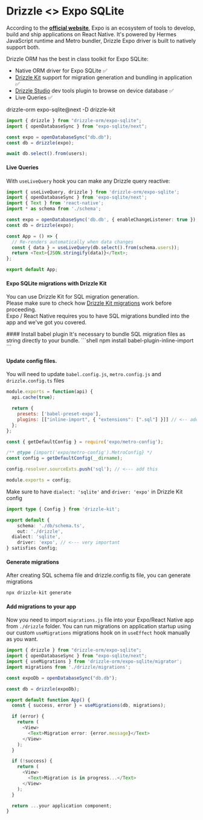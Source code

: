 

# Drizzle \<\> Expo SQLite
According to the **[official website](https://expo.dev/)**, Expo is an ecosystem of tools to develop, build and ship applications on React Native. 
It's powered by Hermes JavaScript runtime and Metro bundler, Drizzle Expo driver is built to natively support both.  
  
Drizzle ORM has the best in class toolkit for Expo SQLite:
- Native ORM driver for Expo SQLite ✅
- [Drizzle Kit](/kit-docs/overview) support for migration generation and bundling in application ✅
- [Drizzle Studio](https://github.com/drizzle-team/drizzle-studio-expo) dev tools plugin to browse on device database ✅
- Live Queries ✅
  
<Npm>
drizzle-orm expo-sqlite@next
-D drizzle-kit 
</Npm>

```ts
import { drizzle } from "drizzle-orm/expo-sqlite";
import { openDatabaseSync } from "expo-sqlite/next";

const expo = openDatabaseSync("db.db");
const db = drizzle(expo);

await db.select().from(users);
```
#### Live Queries
With `useLiveQuery` hook you can make any Drizzle query reactive:
```ts
import { useLiveQuery, drizzle } from 'drizzle-orm/expo-sqlite';
import { openDatabaseSync } from 'expo-sqlite/next';
import { Text } from 'react-native';
import * as schema from './schema';

const expo = openDatabaseSync('db.db', { enableChangeListener: true }); // <-- enable change listeners
const db = drizzle(expo);

const App = () => {
  // Re-renders automatically when data changes
  const { data } = useLiveQuery(db.select().from(schema.users));
  return <Text>{JSON.stringify(data)}</Text>;
};

export default App;
```

#### Expo SQLite migrations with Drizzle Kit
You can use Drizzle Kit for SQL migration generation.  
Please make sure to check how [Drizzle Kit migrations](/kit-docs/overview) work before proceeding.  
Expo / React Native requires you to have SQL migrations bundled into the app and we've got you covered.  

<Steps>
#### Install babel plugin
It's necessary to bundle SQL migration files as string directly to your bundle.
```shell
npm install babel-plugin-inline-import
```

#### Update config files.
You will need to update `babel.config.js`, `metro.config.js` and `drizzle.config.ts` files
```js filename='babel.config.js'
module.exports = function(api) {
  api.cache(true);

  return {
    presets: ['babel-preset-expo'],
    plugins: [["inline-import", { "extensions": [".sql"] }]] // <-- add this
  };
};
```

```js filename="metro.config.js"
const { getDefaultConfig } = require('expo/metro-config');

/** @type {import('expo/metro-config').MetroConfig} */
const config = getDefaultConfig(__dirname);

config.resolver.sourceExts.push('sql'); // <--- add this

module.exports = config;
```

Make sure to have `dialect: 'sqlite'` and `driver: 'expo'` in Drizzle Kit config
```ts filename="drizzle.config.ts"
import type { Config } from 'drizzle-kit';

export default {
	schema: './db/schema.ts',
	out: './drizzle',
  dialect: 'sqlite',
	driver: 'expo', // <--- very important
} satisfies Config;
```

#### Generate migrations
After creating SQL schema file and drizzle.config.ts file, you can generate migrations
```bash
npx drizzle-kit generate
```

#### Add migrations to your app
Now you need to import `migrations.js` file into your Expo/React Native app from `./drizzle` folder. 
You can run migrations on application startup using our custom `useMigrations` migrations hook on in `useEffect` hook manually as you want.

```ts filename="App.tsx"
import { drizzle } from "drizzle-orm/expo-sqlite";
import { openDatabaseSync } from "expo-sqlite/next";
import { useMigrations } from 'drizzle-orm/expo-sqlite/migrator';
import migrations from './drizzle/migrations';

const expoDb = openDatabaseSync("db.db");

const db = drizzle(expoDb);

export default function App() {
  const { success, error } = useMigrations(db, migrations);

  if (error) {
    return (
      <View>
        <Text>Migration error: {error.message}</Text>
      </View>
    );
  }

  if (!success) {
    return (
      <View>
        <Text>Migration is in progress...</Text>
      </View>
    );
  }

  return ...your application component;
}
```
</Steps>
